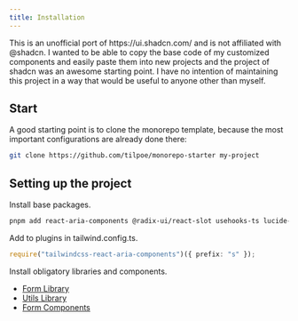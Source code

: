 ```yaml
---
title: Installation
---
```



<Alert type="warning" className="my-4">
  <AlertDescription>
    This is an unofficial port of https://ui.shadcn.com/ and is not affiliated
    with @shadcn. I wanted to be able to copy the base code of my customized
    components and easily paste them into new projects and the project of shadcn
    was an awesome starting point.
  </AlertDescription>
</Alert>
<Alert type="error">
  <AlertDescription>
    I have no intention of maintaining this project in a way that would be
    useful to anyone other than myself.
  </AlertDescription>
</Alert>

## Start

A good starting point is to clone the monorepo template, because the most important configurations are already done there:

```bash
git clone https://github.com/tilpoe/monorepo-starter my-project
```

## Setting up the project

<Steps>

<Step>Install base packages.</Step>

```bash
pnpm add react-aria-components @radix-ui/react-slot usehooks-ts lucide-react cva@beta tailwindcss-react-aria-components react-hook-form @hookform/resolvers react-aria vaul
```

<Step>Add to plugins in tailwind.config.ts.</Step>

```ts
require("tailwindcss-react-aria-components")({ prefix: "s" });
```

<Step>Install obligatory libraries and components.</Step>

- [Form Library](/docs/libraries/form)
- [Utils Library](/docs/libraries/utils)
- [Form Components](/docs/components/ui/form)

</Steps>

